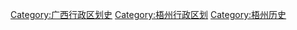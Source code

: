 [[Category:广西行政区划史|Category:广西行政区划史]]
[[Category:梧州行政区划|Category:梧州行政区划]]
[[Category:梧州历史|Category:梧州历史]]